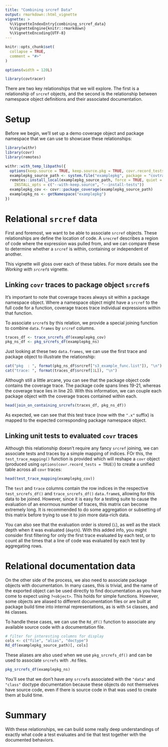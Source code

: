 ```yaml
---
title: "Combining srcref Data"
output: rmarkdown::html_vignette
vignette: >
  %\VignetteIndexEntry{combining_srcref_data}
  %\VignetteEngine{knitr::rmarkdown}
  %\VignetteEncoding{UTF-8}
---
```


```r
knitr::opts_chunk$set(
  collapse = TRUE,
  comment = "#>"
)

options(width = 120L)
```

```r
library(covtracer)
```

There are two key relationships that we will explore. The first is a
relationship of `srcref` objects, and the second is the relationship between
namespace object definitions and their associated documentation.

# Setup

Before we begin, we'll set up a demo coverage object and package namespace that
we can use to showcase these relationships:


```r
library(withr)
library(covr)
library(remotes)

withr::with_temp_libpaths({
  options(keep.source = TRUE, keep.source.pkg = TRUE, covr.record_tests = TRUE)
  examplepkg_source_path <- system.file("examplepkg", package = "covtracer")
  remotes::install_local(examplepkg_source_path, force = TRUE, quiet = TRUE,
    INSTALL_opts = c("--with-keep.source", "--install-tests"))
  examplepkg_cov <- covr::package_coverage(examplepkg_source_path)
  examplepkg_ns <- getNamespace("examplepkg")
})
```

# Relational `srcref` data

First and foremost, we want to be able to associate `srcref` objects. These
relationships are define the location of code. A `srecref` describes a region of
code where the expression was pulled from, and we can compare these to determine
whether a `srcref` is within, containing or independent of another.

This vignette will gloss over each of these tables. For more details see
the _Working with `srcref`s_ vignette.

## Linking `covr` traces to package object `srcref`s

It's important to note that coverage traces always sit within a package
namespace object. Where a namespace object might have a `srcref` to the full
code for a function, coverage traces trace individual expressions within that
function.

To associate `srcref`s by this relation, we provide a special joining function
to combine `data.frames` by `srcref` columns.

```r
traces_df <- trace_srcrefs_df(examplepkg_cov)
pkg_ns_df <- pkg_srcrefs_df(examplepkg_ns)
```

Just looking at these two `data.frames`, we can use the first trace and package
object to illustrate the relationship:

```r
cat("pkg  : ", format(pkg_ns_df$srcref["s3_example_func.list"]), "\n")
cat("trace: ", format(traces_df$srcref[1L]), "\n")
```

Although still a little arcane, you can see that the package object code
contains the coverage trace. The package code spans lines 19-21, whereas the
coverage trace lies in line 20. With this information, we can couple each
package object with the coverage traces contained within each.

```r
head(join_on_containing_srcrefs(traces_df, pkg_ns_df))
```

As expected, we can see that this test trace (now with the `".x"` suffix) is
mapped to the expected corresponding package namespace object.

## Linking unit tests to evaluated `covr` traces

Although this relationship doesn't require any fancy `srcref` joining, we can
associate tests and traces by a simple mapping of indices. FOr this, the
`test_trace_mapping()` function is provided which will reshape a `covr` object
(produced using `options(covr.record_tests = TRUE)`) to create a unified table
across all `covr` traces:

```r
head(test_trace_mapping(examplepkg_cov))
```

The `test` and `trace` columns contain the row indices in the respective
`test_srcrefs_df()` and `trace_srcrefs_df()` `data.frame`s, allowing for this
data to be joined. However, since it is easy for a testing suite to cause the
evaluation of an enormous number of traces, this matrix can become extremely
long. It is recommended to do some aggregation or subsetting of this matrix
before trying to use it to join more data-rich data.

You can also see that the evaluation order is stored (`i`), as well as the stack
depth when it was evaluated (`depth`). With this added info, you might consider
first filtering for only the first trace evaluated by each test, or to count all
the times that a line of code was evaluated by each test by aggregating rows.

# Relational documentation data

On the other side of the process, we also need to associate package objects with
documentation. In many cases, this is trivial, and the name of the exported
object can be used directly to find documentation as you have come to expect
using `?<object>`. This holds for simple functions. However, some objects are
aliased to different documentation files or are built at package build time into
internal representations, as is with `S4` classes, and `R6` classes.

To handle these cases, we can use the `Rd_df()` function to associate any
available source code with a documentation file.

```r
# filter for interesting columns for display
cols <- c("file", "alias", "doctype")
Rd_df(examplepkg_source_path)[, cols]
```

These aliases are also used when we use `pkg_srcrefs_df()` and can be used to
associate `srcrefs` with `.Rd` files.

```r
pkg_srcrefs_df(examplepkg_ns)
```

You'll see that we don't have any `srcref`s associated with the `"data"` and
`"class"` doctype documentation because these objects do not themselves have
source code, even if there is source code in that was used to create them at
bulid time.

# Summary

With these relationships, we can build some really deep understandings of
exactly what code a test evaluates and tie that test together with the
documented behaviors.
